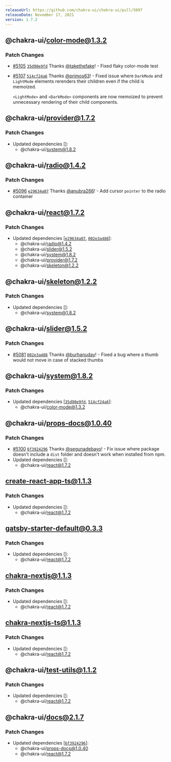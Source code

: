 ```yaml
---
releaseUrl: https://github.com/chakra-ui/chakra-ui/pull/5097
releaseDate: November 17, 2021
version: 1.7.2
---
```



## @chakra-ui/color-mode@1.3.2

### Patch Changes

-   [#5105](https://github.com/chakra-ui/chakra-ui/pull/5105)
    [`35d90e9fd`](https://github.com/chakra-ui/chakra-ui/commit/35d90e9fd7c1df59a8882b8c68283ff7a026541b)
    Thanks [@takethefake](https://github.com/takethefake)! - Fixed flaky
    color-mode test


-   [#5107](https://github.com/chakra-ui/chakra-ui/pull/5107)
    [`514cf24a6`](https://github.com/chakra-ui/chakra-ui/commit/514cf24a62b13a9c2a9ad64806f00b0a4cbe540e)
    Thanks [@primos63](https://github.com/primos63)! - Fixed issue where
    `DarkMode` and `LightMode` elements rerenders their children even if the child
    is memoized.

    `<LightMode>` and `<DarkMode>` components are now memoized to prevent
    unnecessary rendering of their child components.

 ## @chakra-ui/provider@1.7.2

### Patch Changes

-   Updated dependencies \[]:
    -   @chakra-ui/system@1.8.2

 ## @chakra-ui/radio@1.4.2

### Patch Changes

-   [#5096](https://github.com/chakra-ui/chakra-ui/pull/5096)
    [`e29634a07`](https://github.com/chakra-ui/chakra-ui/commit/e29634a07544f36e753d942ad8008b0198eddc53)
    Thanks [@anubra266](https://github.com/anubra266)! - Add cursor `pointer` to
    the radio container

 ## @chakra-ui/react@1.7.2

### Patch Changes

-   Updated dependencies
    \[[`e29634a07`](https://github.com/chakra-ui/chakra-ui/commit/e29634a07544f36e753d942ad8008b0198eddc53),
    [`002e3a488`](https://github.com/chakra-ui/chakra-ui/commit/002e3a48887c2ceb37bafceb8d4aa248b8dfa22f)]:
    -   @chakra-ui/radio@1.4.2
    -   @chakra-ui/slider@1.5.2
    -   @chakra-ui/system@1.8.2
    -   @chakra-ui/provider@1.7.2
    -   @chakra-ui/skeleton@1.2.2

 ## @chakra-ui/skeleton@1.2.2

### Patch Changes

-   Updated dependencies \[]:
    -   @chakra-ui/system@1.8.2

 ## @chakra-ui/slider@1.5.2

### Patch Changes

-   [#5081](https://github.com/chakra-ui/chakra-ui/pull/5081)
    [`002e3a488`](https://github.com/chakra-ui/chakra-ui/commit/002e3a48887c2ceb37bafceb8d4aa248b8dfa22f)
    Thanks [@burhanuday](https://github.com/burhanuday)! - Fixed a bug where a
    thumb would not move in case of stacked thumbs

 ## @chakra-ui/system@1.8.2

### Patch Changes

-   Updated dependencies
    \[[`35d90e9fd`](https://github.com/chakra-ui/chakra-ui/commit/35d90e9fd7c1df59a8882b8c68283ff7a026541b),
    [`514cf24a6`](https://github.com/chakra-ui/chakra-ui/commit/514cf24a62b13a9c2a9ad64806f00b0a4cbe540e)]:
    -   @chakra-ui/color-mode@1.3.2

 ## @chakra-ui/props-docs@1.0.40

### Patch Changes

-   [#5100](https://github.com/chakra-ui/chakra-ui/pull/5100)
    [`6f3924296`](https://github.com/chakra-ui/chakra-ui/commit/6f39242964dd9bd7cf9f38d2b11e7b3c68ee9203)
    Thanks [@segunadebayo](https://github.com/segunadebayo)! - Fix issue where
    package doesn't include a `dist` folder and doesn't work when installed from
    npm.
-   Updated dependencies \[]:
    -   @chakra-ui/react@1.7.2

 ## create-react-app-ts@1.1.3

### Patch Changes

-   Updated dependencies \[]:
    -   @chakra-ui/react@1.7.2

 ## gatsby-starter-default@0.3.3

### Patch Changes

-   Updated dependencies \[]:
    -   @chakra-ui/react@1.7.2

 ## chakra-nextjs@1.1.3

### Patch Changes

-   Updated dependencies \[]:
    -   @chakra-ui/react@1.7.2

 ## chakra-nextjs-ts@1.1.3

### Patch Changes

-   Updated dependencies \[]:
    -   @chakra-ui/react@1.7.2

 ## @chakra-ui/test-utils@1.1.2

### Patch Changes

-   Updated dependencies \[]:
    -   @chakra-ui/react@1.7.2

 ## @chakra-ui/docs@2.1.7

### Patch Changes

-   Updated dependencies
    \[[`6f3924296`](https://github.com/chakra-ui/chakra-ui/commit/6f39242964dd9bd7cf9f38d2b11e7b3c68ee9203)]:
    -   @chakra-ui/props-docs@1.0.40
    -   @chakra-ui/react@1.7.2
